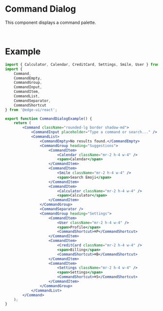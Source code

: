 
# Command Dialog

This component displays a command palette.

<CommandDialogExample/>

<br />

# Example

```jsx
import { Calculator, Calendar, CreditCard, Settings, Smile, User } from 'lucide-react';
import {
    Command,
    CommandEmpty,
    CommandGroup,
    CommandInput,
    CommandItem,
    CommandList,
    CommandSeparator,
    CommandShortcut
} from '@edge-ui/react';

export function CommandDialogExample() {
    return (
        <Command className="rounded-lg border shadow-md">
            <CommandInput placeholder="Type a command or search..." />
            <CommandList>
                <CommandEmpty>No results found.</CommandEmpty>
                <CommandGroup heading="Suggestions">
                    <CommandItem>
                        <Calendar className="mr-2 h-4 w-4" />
                        <span>Calendar</span>
                    </CommandItem>
                    <CommandItem>
                        <Smile className="mr-2 h-4 w-4" />
                        <span>Search Emoji</span>
                    </CommandItem>
                    <CommandItem>
                        <Calculator className="mr-2 h-4 w-4" />
                        <span>Calculator</span>
                    </CommandItem>
                </CommandGroup>
                <CommandSeparator />
                <CommandGroup heading="Settings">
                    <CommandItem>
                        <User className="mr-2 h-4 w-4" />
                        <span>Profile</span>
                        <CommandShortcut>⌘P</CommandShortcut>
                    </CommandItem>
                    <CommandItem>
                        <CreditCard className="mr-2 h-4 w-4" />
                        <span>Billing</span>
                        <CommandShortcut>⌘B</CommandShortcut>
                    </CommandItem>
                    <CommandItem>
                        <Settings className="mr-2 h-4 w-4" />
                        <span>Settings</span>
                        <CommandShortcut>⌘S</CommandShortcut>
                    </CommandItem>
                </CommandGroup>
            </CommandList>
        </Command>
    );
}
```

